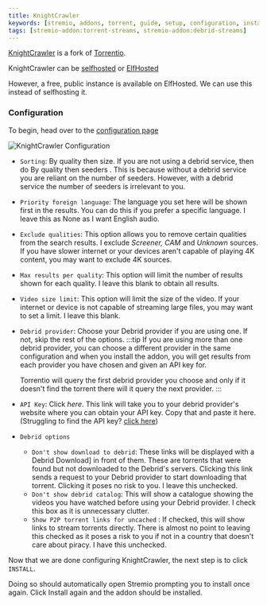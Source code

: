 ```yaml
---
title: KnightCrawler
keywords: [stremio, addons, torrent, guide, setup, configuration, install, link]
tags: [stremio-addon:torrent-streams, stremio-addon:debrid-streams]
---
```



<StremioAddonButtons id="knightcrawler" manifest="https://knightcrawler.elfhosted.com/manifest.json" configurable={true} configurationRequired={false} source="https://github.com/knightcrawler-stremio/knightcrawler"/> 

[KnightCrawler](https://github.com/knightcrawler-stremio/knightcrawler) is a fork of [Torrentio](/stremio/addons/torrentio).

KnightCrawler can be [selfhosted](https://github.com/knightcrawler-stremio/knightcrawler?tab=readme-ov-file#using) or [ElfHosted](https://elfhosted.com/apps/torrentio/)

However, a free, public instance is available on ElfHosted. We can use this instead of selfhosting it.

<h3>Configuration</h3>

To begin, head over to the [configuration page](https://knightcrawler.elfhosted.com/configure)

![KnightCrawler Configuration](/img/stremio/knightcrawler_setup.png)

- `Sorting`: By quality then size. If you are not using a debrid service, then do By quality then seeders . 
                This is because without a debrid service you are reliant on the number of seeders. 
            However, with a debrid service the number of seeders is irrelevant to you.
- `Priority foreign language`: The language you set here will be shown first in the results. 
                                You can do this if you prefer a specific language. 
                                I leave this as None as I want English audio.
- `Exclude qualities`: This option allows you to remove certain qualities from the search results. 
                        I exclude *Screener, CAM* and *Unknown* sources. 
                        If you have slower internet or your devices aren't capable of playing 4K content, you may want to exclude 4K sources.
- `Max results per quality`: This option will limit the number of results shown for each quality. 
                                I leave this blank to obtain all results.
- `Video size limit`: This option will limit the size of the video. 
                        If your internet or device is not capable of streaming large files, you may want to set a limit. 
                        I leave this blank.
- `Debrid provider`: Choose your Debrid provider if you are using one. 
                        If not, skip the rest of the options.
    :::tip
    If you are using more than one debrid provider, you can choose a different provider in the same configuration and when you install the addon, you will get results from each provider you have chosen and given an API key for.

    Torrentio will query the first debrid provider you choose and only if it doesn't find the torrent there will it query the next provider.
    :::
- `API Key`: Click *here*. This link will take you to your debrid provider's website where you can obtain your API key. 
                Copy that and paste it here. (Struggling to find the API key? [click here](/stremio/faq#where-can-i-find-my-debrid-api-key))
- `Debrid options`
    - `Don't show download to debrid`: These links will be displayed with a Debrid Download] in front of them. 
                                        These are torrents that were found but not downloaded to the Debrid's servers. 
                                        Clicking this link sends a request to your Debrid provider to start downloading that torrent. 
                                        Clicking it poses no risk to you. 
                                        I leave this unchecked.
    - `Don't show debrid catalog`: This will show a catalogue showing the videos you have watched before using your Debrid provider. 
                                    I check this box as it is unnecessary clutter.
    - `Show P2P torrent links for uncached` :  If checked, this will show links to stream torrents directly. 
                                                There is almost no point to leaving this checked as it poses a risk to you if not in a country that doesn't care about piracy. 
                                                I have this unchecked.

Now that we are done configuring KnightCrawler, the next step is to click `INSTALL`. 

Doing so should automatically open Stremio prompting you to install once again. 
Click Install again and the addon should be installed.